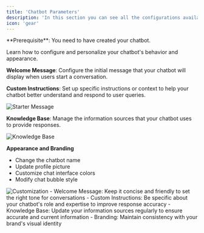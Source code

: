 ```yaml
---
title: 'Chatbot Parameters'
description: 'In this section you can see all the configurations available for your chatbot'
icon: 'gear'
---
```


<Info>
  **Prerequisite**: You need to have created your chatbot.
</Info>

Learn how to configure and personalize your chatbot's behavior and appearance.

**Welcome Message**: Configure the initial message that your chatbot will display when users start a conversation.

**Custom Instructions**: Set up specific instructions or context to help your chatbot better understand and respond to user queries.

<Frame>
  <img src="/images/starter-message.png" alt="Starter Message" />
</Frame>

**Knowledge Base**: Manage the information sources that your chatbot uses to provide responses.
<Frame>
  <img src="/images/knowledge-base.png" alt="Knowledge Base" />
</Frame>

**Appearance and Branding**
- Change the chatbot name
- Update profile picture
- Customize chat interface colors
- Modify chat bubble style

<Frame>
  <img src="/images/customization.png" alt="Customization" />
</Frame>

<Accordion title="Best Practices">
- Welcome Message: Keep it concise and friendly to set the right tone for conversations
- Custom Instructions: Be specific about your chatbot's role and expertise to improve response accuracy
- Knowledge Base: Update your information sources regularly to ensure accurate and current information
- Branding: Maintain consistency with your brand's visual identity

</Accordion>